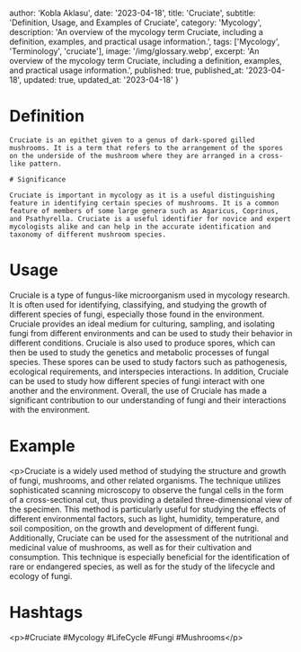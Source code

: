 
  author: 'Kobla Aklasu',
  date: '2023-04-18',
  title: 'Cruciate',
  subtitle: 'Definition, Usage, and Examples of Cruciate',
  category: 'Mycology',
  description: 'An overview of the mycology term Cruciate, including a definition, examples, and practical usage information.',
  tags: ['Mycology', 'Terminology', 'cruciate'],
  image: '/img/glossary.webp',
  excerpt: 'An overview of the mycology term Cruciate, including a definition, examples, and practical usage information.',
  published: true,
  published_at: '2023-04-18',
  updated: true,
  updated_at: '2023-04-18'
}




# Definition
    
    Cruciate is an epithet given to a genus of dark-spored gilled mushrooms. It is a term that refers to the arrangement of the spores on the underside of the mushroom where they are arranged in a cross-like pattern.
    
    # Significance
    
    Cruciate is important in mycology as it is a useful distinguishing feature in identifying certain species of mushrooms. It is a common feature of members of some large genera such as Agaricus, Coprinus, and Psathyrella. Cruciate is a useful identifier for novice and expert mycologists alike and can help in the accurate identification and taxonomy of different mushroom species.

# Usage

Cruciale is a type of fungus-like microorganism used in mycology research. It is often used for identifying, classifying, and studying the growth of different species of fungi, especially those found in the environment. Cruciale provides an ideal medium for culturing, sampling, and isolating fungi from different environments and can be used to study their behavior in different conditions. Cruciale is also used to produce spores, which can then be used to study the genetics and metabolic processes of fungal species. These spores can be used to study factors such as pathogenesis, ecological requirements, and interspecies interactions. In addition, Cruciale can be used to study how different species of fungi interact with one another and the environment. Overall, the use of Cruciale has made a significant contribution to our understanding of fungi and their interactions with the environment.

# Example

&lt;p&gt;Cruciate is a widely used method of studying the structure and growth of fungi, mushrooms, and other related organisms. The technique utilizes sophisticated scanning microscopy to observe the fungal cells in the form of a cross-sectional cut, thus providing a detailed three-dimensional view of the specimen. This method is particularly useful for studying the effects of different environmental factors, such as light, humidity, temperature, and soil composition, on the growth and development of different fungi. Additionally, Cruciate can be used for the assessment of the nutritional and medicinal value of mushrooms, as well as for their cultivation and consumption. This technique is especially beneficial for the identification of rare or endangered species, as well as for the study of the lifecycle and ecology of fungi.

# Hashtags

&lt;p&gt;#Cruciate #Mycology #LifeCycle #Fungi #Mushrooms&lt;/p&gt;

